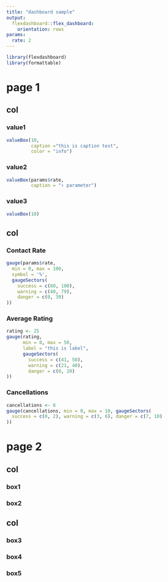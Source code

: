 ```yaml
---
title: "dashboard sample"
output: 
  flexdashboard::flex_dashboard:
    orientation: rows
params: 
  rate: 2
---
```

    

```r
library(flexdashboard)
library(formattable)
```


# page 1

## col

### value1
```r
valueBox(10, 
         caption ="this is caption test",
         color = "info")
```

### value2

```r
valueBox(params$rate,
         caption = "↑ parameter")
```


### value3

```r
valueBox(10)
```


## col
  
### Contact Rate

```r
gauge(params$rate, 
  min = 0, max = 100, 
  symbol = '%', 
  gaugeSectors(
    success = c(80, 100), 
    warning = c(40, 79), 
    danger = c(0, 39)
))
```

### Average Rating 

```r
rating <- 25
gauge(rating, 
      min = 0, max = 50,
      label = "this is label", 
      gaugeSectors(
        success = c(41, 50), 
        warning = c(21, 40), 
        danger = c(0, 20)
))
```

### Cancellations

```r
cancellations <- 8
gauge(cancellations, min = 0, max = 10, gaugeSectors(
  success = c(0, 2), warning = c(3, 6), danger = c(7, 10)
))
```

# page 2

## col

### box1

### box2

## col {.tabset}

### box3

### box4

### box5